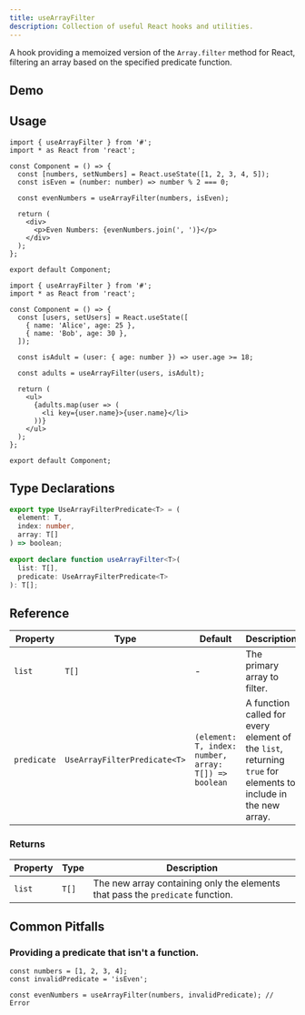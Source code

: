 ```yaml
---
title: useArrayFilter
description: Collection of useful React hooks and utilities.
---
```


A hook providing a memoized version of the `Array.filter` method for React, filtering an array based on the specified predicate function.

## Demo

<ArrayFilterDemo />

## Usage

```tsx
import { useArrayFilter } from '#';
import * as React from 'react';

const Component = () => {
  const [numbers, setNumbers] = React.useState([1, 2, 3, 4, 5]);
  const isEven = (number: number) => number % 2 === 0;

  const evenNumbers = useArrayFilter(numbers, isEven);

  return (
    <div>
      <p>Even Numbers: {evenNumbers.join(', ')}</p>
    </div>
  );
};

export default Component;
```

```tsx
import { useArrayFilter } from '#';
import * as React from 'react';

const Component = () => {
  const [users, setUsers] = React.useState([
    { name: 'Alice', age: 25 },
    { name: 'Bob', age: 30 },
  ]);

  const isAdult = (user: { age: number }) => user.age >= 18;

  const adults = useArrayFilter(users, isAdult);

  return (
    <ul>
      {adults.map(user => (
        <li key={user.name}>{user.name}</li>
      ))}
    </ul>
  );
};

export default Component;
```

## Type Declarations

```typescript
export type UseArrayFilterPredicate<T> = (
  element: T,
  index: number,
  array: T[]
) => boolean;

export declare function useArrayFilter<T>(
  list: T[],
  predicate: UseArrayFilterPredicate<T>
): T[];
```

## Reference

| Property    | Type                         | Default                                              | Description                                                                                                   |
| ----------- | ---------------------------- | ---------------------------------------------------- | ------------------------------------------------------------------------------------------------------------- |
| `list`      | `T[]`                        | -                                                    | The primary array to filter.                                                                                  |
| `predicate` | `UseArrayFilterPredicate<T>` | `(element: T, index: number, array: T[]) => boolean` | A function called for every element of the `list`, returning `true` for elements to include in the new array. |

### Returns

| Property | Type  | Description                                                                    |
| -------- | ----- | ------------------------------------------------------------------------------ |
| `list`   | `T[]` | The new array containing only the elements that pass the `predicate` function. |

## Common Pitfalls

### Providing a predicate that isn't a function.

```tsx
const numbers = [1, 2, 3, 4];
const invalidPredicate = 'isEven';

const evenNumbers = useArrayFilter(numbers, invalidPredicate); // Error
```

